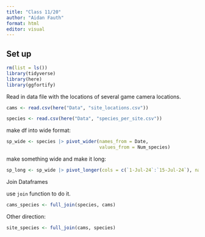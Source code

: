 ```yaml
---
title: "Class 11/20"
author: "Aidan Fauth"
format: html
editor: visual
---
```


## Set up

```r
rm(list = ls())
library(tidyverse)
library(here)
library(ggfortify)
```


Read in data file with the locations of several game camera locations.

```r
cams <- read.csv(here("Data", "site_locations.csv"))
```

```r
species <- read.csv(here("Data", "species_per_site.csv"))
```


make df into wide format:

```r
sp_wide <- species |> pivot_wider(names_from = Date, 
                                  values_from = Num_species)
```


make something wide and make it long:

```r
sp_long <- sp_wide |> pivot_longer(cols = c(`1-Jul-24`:`15-Jul-24`), names_to = "Data", values_to = "Num_species")
```


Join Dataframes

use `join` function to do it.

```r
cams_species <- full_join(species, cams)
```

Other direction:

```r
site_species <- full_join(cams, species)
```








